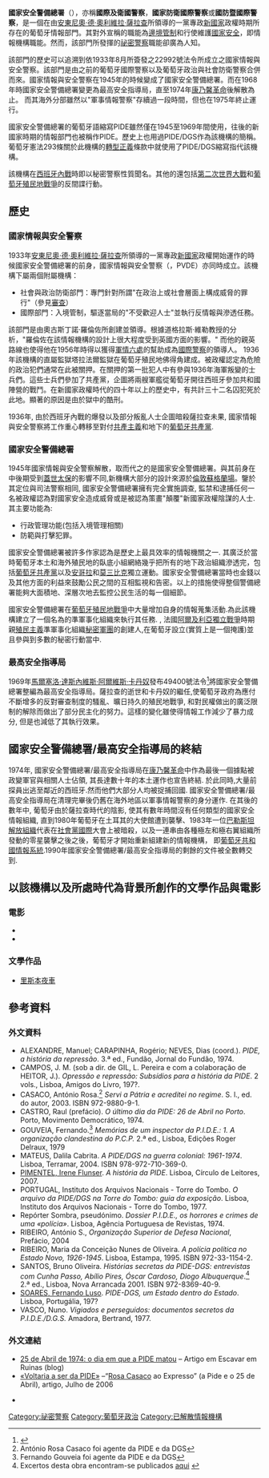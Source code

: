 {{noteTA 
|G1=Country
|T=zh-cn:国家安全警备总署;zh-tw:國家安全警備總署 
|1=zh-cn:国家安全警备总署;zh-tw:國家安全警備總署;}}
{{Infobox Government agency
|agency_name   = 國家安全警備總署
|nativename    = Polícia Internacional e de Defesa do Estado
|nativename_a  =
|nativename_r  =
|logo          = 
|logo_width    =
|logo_caption  =
|seal          =
|seal_width    =
|seal_caption  =
|picture       =
|picture_width =
|picture_caption =
|formed        = 1945
|preceding1    = 國家情報與安全警察
|dissolved     = 1969
|superseding   = 最高安全指導局
|jurisdiction  = [[葡萄牙|葡萄牙]]
|headquarters  =  葡萄牙[[里斯本|里斯本]]
|latd=  |latm=  |lats=  |latNS=
|longd= |longm= |longs= |longEW=
|region_code   =
|employees     =
|budget        =
|minister1_name  =
|minister1_pfo   =
|minister2_name  =
|minister2_pfo   =
 (etc。)
|chief1_name     =
|chief1_position =
|chief2_name     =
|chief2_position =
 (etc。)
|agency_type   = [[祕密警察|祕密警察]]
|parent_agency = 葡萄牙共和國內政部
|child1_agency =
|child2_agency =
|keydocument1= 1945年10月22日35046號法令[https://dre.pt/application/dir/pdf1sdip/1945/10/23400/08570859.pdf]
|website       =
|footnotes     =
}}
'''國家安全警備總署'''（{{lang-pt|Polícia Internacional e de Defesa do Estado}}），亦稱'''國際及衛國警察'''，'''國家防衛國際警察'''或'''國防暨國際警察'''，是一個在由[[安東尼奧·德·奧利維拉·薩拉查|安東尼奧·德·奧利維拉·薩拉查]]所領導的一黨專政[[新國家|新國家]]政權時期所存在的葡萄牙情報部門。其對外宣稱的職能為[[邊境管制|邊境管制]]和行使維護[[國家安全|國家安全]]，即情報機構職能。然而，該部門所發揮的[[祕密警察|祕密警察]]職能卻廣為人知。

該部門的歷史可以追溯到依1933年8月所簽發之22992號法令所成立之國家情報與安全警察。該部門是由之前的葡萄牙國際警察以及葡萄牙政治與社會防衛警察合併而來。國家情報與安全警察在1945年的時候變成了國家安全警備總署。而在1968年時國家安全警備總署變更為最高安全指導局，直至1974年[[康乃馨革命|康乃馨革命]]後解散為止。 而其海外分部雖然以"軍事情報警察"存續過一段時間，但也在1975年終止運行。

國家安全警備總署的葡萄牙語縮寫PIDE雖然僅在1945至1969年間使用，往後的新國家時期的情報部門也被稱作PIDE。歷史上也用過PIDE/DGS作為該機構的簡稱。葡萄牙憲法293條關於此機構的[[轉型正義|轉型正義]]條款中就使用了PIDE/DGS縮寫指代該機構。

該機構在[[西班牙內戰|西班牙內戰]]時即以秘密警察性質聞名。其他的還包括[[第二次世界大戰|第二次世界大戰]]和[[葡萄牙殖民地戰爭|葡萄牙殖民地戰爭]]的反間諜行動。

== 歷史 ==
=== 國家情報與安全警察 ===
1933年[[安東尼奧·德·奧利維拉·薩拉查|安東尼奧·德·奧利維拉·薩拉查]]所領導的一黨專政[[新國家|新國家]]政權開始運作的時候國家安全警備總署的前身，國家情報與安全警察（{{lang-pt|Polícia de Vigilância e de Defesa do Estado}}，PVDE）亦同時成立。該機構下屬兩個附屬機構：
* 社會與政治防衛部門：專門針對所謂"在政治上或社會層面上構成威脅的罪行"（參見[[審查|審查]]）
* 國際部門：入境管制，驅逐當局的"不受歡迎人士"並執行反情報與滲透任務。
該部門是由奧古斯丁諾·羅倫佐所創建並領導。根據道格拉斯·維勒教授的分析，"羅倫佐在該情報機構的設計上很大程度受到英國方面的影響。" 而他的親英路線也使得他在1956年時得以獲得[[軍情六處|軍情六處]]的幫助成為[[國際警察|國際警察]]的領導人。
1936年該機構的直屬監獄塔拉法爾監獄在葡萄牙殖民地佛得角建成。被政權認定為危險的政治犯們通常在此被關押。在關押的第一批犯人中有參與1936年海軍叛變的士兵們。這些士兵們參加了共產黨，企圖將兩艘軍艦從葡萄牙開往西班牙參加共和國陣營的戰鬥。在新國家政權時代的四十年以上的歷史中，有共計三十二名囚犯死於此地。顯著的原因是由於獄中的酷刑。

1936年, 由於西班牙內戰的爆發以及部分叛亂人士企圖暗殺薩拉查未果, 國家情報與安全警察將工作重心轉移至對付[[共產主義|共產主義]]和地下的[[葡萄牙共產黨|葡萄牙共產黨]].

=== 國家安全警備總署 ===
1945年國家情報與安全警察解散，取而代之的是國家安全警備總署。與其前身在中後期受到[[蓋世太保|蓋世太保]]的影響不同,新機構大部分的設計來源於[[倫敦|倫敦]][[蘇格蘭場|蘇格蘭場]]。鑒於其定位與司法警察相同, 國家安全警備總署擁有完全實施調查, 監禁和逮捕任何一名被政權認為對國家安全造成威脅或是被認為策畫"顛覆"新國家政權陰謀的人士. 其主要功能為:
* 行政管理功能(包括入境管理相關)
* 防範與打擊犯罪。

國家安全警備總署被許多作家認為是歷史上最具效率的情報機關之一. 其廣泛於當時葡萄牙本土和海外殖民地的臥底小組網絡幾乎把所有的地下政治組織滲透完，包括[[葡萄牙共產黨|葡萄牙共產黨]]以及[[安哥拉|安哥拉]]和[[莫三比克|莫三比克]]獨立運動。國家安全警備總署當時也金錢以及其他方面的利益來鼓勵公民之間的互相監視和告密。以上的措施使得整個警備總署能夠大面積地、深層次地去監控公民生活的每一個細節。

國家安全警備總署在[[葡萄牙殖民地戰爭|葡萄牙殖民地戰爭]]中大量增加自身的情報蒐集活動.為此該機構建立了一個名為{{link-en|弓箭之頭|Flechas}}的準軍事化組織來執行其任務. {{link-en|雅非·戛林·賽拉克|Yves Guérin-Sérac}}, 法國[[阿爾及利亞獨立戰爭|阿爾及利亞獨立戰爭]]時期親[[殖民主義|殖民主義]]準軍事化組織[[秘密軍團|秘密軍團]]的創建人,在葡萄牙設立{{link-en|雅貞塔通訊社|Aginter Press}}(實質上是一個掩護)並且參與到多數的秘密行動當中.

=== 最高安全指導局 ===
1969年[[馬爾塞洛·達斯內維斯·阿爾維斯·卡丹奴|馬爾塞洛·達斯內維斯·阿爾維斯·卡丹奴]]發布49400號法令<ref>{{Cite web |url=http://www.dre.pt/pdf1sdip/1974/04/09701/00020002.PDF |title=Decreto-Lei n.º 171/74 |accessdate=2015-12-24 |archive-date=2014-08-23 |archive-url=https://web.archive.org/web/20140823040531/http://dre.pt/pdf1sdip/1974/04/09701/00020002.pdf |dead-url=no }}</ref>將國家安全警備總署整編為最高安全指導局。薩拉查的逝世和卡丹奴的繼任,使葡萄牙政府為應付不斷增多的反對審查制度的騷亂、曠日持久的殖民地戰爭, 和對民權做出的廣泛限制的解除而做出了部分民主化的努力。這樣的變化雖使得情報工作減少了暴力成分, 但是也減低了其執行效果。

== 國家安全警備總署/最高安全指導局的終結 ==
1974年, 國家安全警備總署/最高安全指導局在[[康乃馨革命|康乃馨革命]]中作為最後一個據點被政變軍官與相關人士佔領, 其長達數十年的本土運作也宣告終結. 於此同時,大量前探員出逃至鄰近的西班牙.然而他們大部分人均被捉捕回國.
國家安全警備總署/最高安全指導局在清理完畢後仍舊在海外地區以軍事情報警察的身分運作. 在其後的數年中, 葡萄牙由於薩拉查時代的陰影, 使其有數年時間沒有任何類型的國家安全情報組織, 直到1980年葡萄牙在土耳其的大使館遭到襲擊、1983年一位[[巴勒斯坦解放組織|巴勒斯坦解放組織]]代表在[[社會黨國際|社會黨國際]]大會上被暗殺，以及一連串由各種極左和極右翼組織所發動的零星襲擊之後之後，葡萄牙才開始重新組建新的情報機構， 即[[葡萄牙共和國情報系統|葡萄牙共和國情報系統]].1990年國家安全警備總署/最高安全指導局的剩餘的文件被全數轉交到{{link-en|葡萄牙國家檔案館|Torre do Tombo National Archive}}.

== 以該機構以及所處時代為背景所創作的文學作品與電影 ==
=== 電影 ===
* {{link-en|四月隊長|April Captains}}
* {{link-en|里斯本夜車(電影)|Night Train to Lisbon (film)}}
=== 文學作品 ===
* [[里斯本夜車|里斯本夜車]]

== 參考資料 ==
=== 外文資料 ===

* ALEXANDRE, Manuel; CARAPINHA, Rogério; NEVES, Dias (coord.). ''PIDE, a história da repressão''. 3.ª ed., Fundão, Jornal do Fundão, 1974.
* CAMPOS, J. M. (sob a dir. de GIL, L. Pereira e com a colaboração de HEITOR, J.). ''Opressão e repressão: Subsídios para a história da PIDE''. 2 vols., Lisboa, Amigos do Livro, 197?.
* CASACO, António Rosa.<ref>António Rosa Casaco foi agente da PIDE e da DGS</ref> ''Servi a Pátria e acreditei no regime''. S. l., ed. do autor, 2003. ISBN 972-9880-9-1.
* CASTRO, Raul (prefácio). ''O último dia da PIDE: 26 de Abril no Porto''. Porto, Movimento Democrático, 1974.
* GOUVEIA, Fernando.<ref>Fernando Gouveia foi agente da PIDE e da DGS</ref> ''Memórias de um inspector da P.I.D.E.: 1. A organização clandestina do P.C.P.'' 2.ª ed., Lisboa, Edições Roger Delraux, 1979
* MATEUS, Dalila Cabrita. ''A PIDE/DGS na guerra colonial: 1961-1974''. Lisboa, Terramar, 2004. ISBN 978-972-710-369-0.
* [[Irene_Flunser_Pimentel|PIMENTEL, Irene Flunser]]. ''A história da PIDE''. Lisboa, Círculo de Leitores, 2007.
* PORTUGAL, Instituto dos Arquivos Nacionais - Torre do Tombo. ''O arquivo da PIDE/DGS na Torre do Tombo: guia da exposição''. Lisboa, Instituto dos Arquivos Nacionais - Torre do Tombo, 1977.
* Repórter Sombra, pseudónimo. ''Dossier P.I.D.E., os horrores e crimes de uma «polícia»''. Lisboa, Agência Portuguesa de Revistas, 1974.
* RIBEIRO, António S., ''Organização Superior de Defesa Nacional'', Prefácio, 2004
* RIBEIRO, Maria da Conceição Nunes de Oliveira. ''A polícia política no Estado Novo, 1926-1945''. Lisboa, Estampa, 1995. ISBN 972-33-1154-2.
* SANTOS, Bruno Oliveira. ''Histórias secretas da PIDE-DGS: entrevistas com Cunha Passo, Abílio Pires, Óscar Cardoso, Diogo Albuquerque''.<ref>Excertos desta obra encontram-se publicados [http://historiaeciencia.weblog.com.pt/arquivo/024752.html aqui] {{Wayback|url=http://historiaeciencia.weblog.com.pt/arquivo/024752.html |date=20120316111149 }}</ref> 2.ª ed., Lisboa, Nova Arrancada 2001. ISBN 972-8369-40-9.
* [[Fernando_Luso_Soares|SOARES, Fernando Luso]]. ''PIDE-DGS, um Estado dentro do Estado''. Lisboa, Portugália, 197?
* VASCO, Nuno. ''Vigiados e perseguidos: documentos secretos da P.I.D.E./D.G.S.'' Amadora, Bertrand, 1977.

=== 外文連結 ===
* [http://escavar-em-ruinas.blogs.sapo.pt/17840.html?page=4 25 de Abril de 1974: o dia em que a PIDE matou] – Artigo em Escavar em Ruinas (blog)
* [http://aeiou.expresso.pt/voltaria-a-ser-da-pide=f107153 «Voltaria a ser da PIDE»] –“[[Rosa_Casaco|Rosa Casaco]] ao Expresso” (a Pide e o 25 de Abril), artigo, Julho de 2006
* {{Link |2= http://lusofonia.com.sapo.pt/literatura_portuguesa/PIDE.htm |3= A PIDE existiu. E torturou. }} {{Wayback|url=http://lusofonia.com.sapo.pt/literatura_portuguesa/PIDE.htm |date=20160116065419 }}

[[Category:祕密警察|Category:祕密警察]]
[[Category:葡萄牙政治|Category:葡萄牙政治]]
[[Category:已解散情報機構|Category:已解散情報機構]]